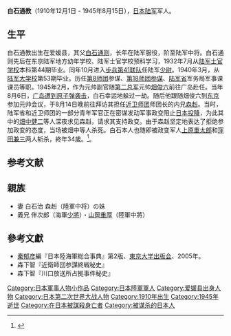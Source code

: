 '''白石通教'''（1910年12月1日 - 1945年8月15日），[[日本陆军|日本陆军]]军人。

== 生平 ==
白石通教出生在爱媛县，其父[[白石通则|白石通则]]，长年在陆军服役，阶至陆军中将。白石通则先后在东京陆军地方幼年学校、陆军士官学校预科学习，1932年7月从[[陆军士官学校_(日本)|陆军士官学校]]本科第44期毕业。同年10月进入[[步兵第41联队|步兵第41联队]]任陆军[[少尉|少尉]]。1940年3月，从[[陆军大学校|陆军大学校]]第53期毕业。历任[[第8师团|第8师团]]参谋、[[第18师团|第18师团]][[参谋|参谋]]、[[陆军省|陆军省]]军务局军事课课员等职。1945年2月，作为元帅副官随[[第二总军|第二总军]]元帅[[畑俊六|畑俊六]]前往广岛赴任。当年8月6日，[[广岛市原子弹爆炸|广岛遭到原子弹袭击]]，白石幸运地躲过一劫。随后他跟随畑俊六到[[东京|东京]]参加元帅会议，于8月14日晚前往拜访其担任[[近卫师团|近卫师团]]师团长的内兄[[森赳|森赳]]。当时，陆军省和近卫师团的一部分青年军官正在密谋发动军事政变阻止[[日本投降|日本投降]]，为此其中的[[畑中健二|畑中健二]]等人深夜求见森赳，请求其支持政变。由于森赳坚定地表达了拒绝参加政变的态度，当场被畑中等人杀死。白石本人也随即被政变军人[[上原重太郎|上原重太郎]]和[[窪田兼三|窪田兼三]]两人斩杀，終年34歲。<ref>{{cite book |title=日本最漫长的一天——决定命运的八月十五日 |author=半藤一利 |publisher=重庆出版社 |year=2009 |isbn=9787229004453 |pages=140 }}</ref>。

== 参考文献==
{{reflist}}

== 親族 ==
*妻 白石治 森赳（陸軍中将）の妹
*義兄 伴次郎（海軍[[少將|少將]]）・[[山岡重厚|山岡重厚]]（陸軍中將）

==參考文獻==
{{refbegin}}
* [[秦郁彦|秦郁彦]]編『日本陸海軍総合事典』第2版、[[東京大学出版会|東京大学出版会]]、2005年。
* 森下智『近衛師団参謀終戦秘史』
* 森下智『川口放送所占拠事件秘史』
{{refend}}

{{Japan-mil-bio-stub}}
{{DEFAULTSORT:Shiraishi}}
[[Category:日本軍事人物小作品|Category:日本軍事人物小作品]]
[[Category:日本陸軍軍人|Category:日本陸軍軍人]]
[[Category:爱媛县出身人物|Category:爱媛县出身人物]]
[[Category:日本第二次世界大战人物|Category:日本第二次世界大战人物]]
[[Category:1910年出生|Category:1910年出生]]
[[Category:1945年逝世|Category:1945年逝世]]
[[Category:在日本被謀殺身亡者|Category:在日本被謀殺身亡者]]
[[Category:被谋杀的日本人|Category:被谋杀的日本人]]
{{宫城事件}}